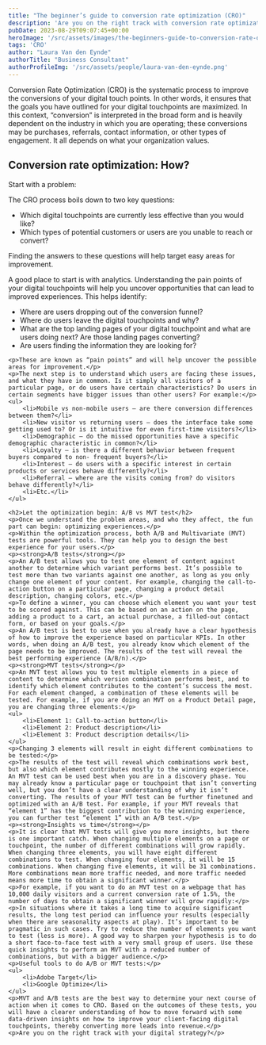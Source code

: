 ```yaml
---
title: "The beginner’s guide to conversion rate optimization (CRO)"
description: 'Are you on the right track with conversion rate optimization? This beginner''s guide covers the best practices when it comes to CRO.'
pubDate: 2023-08-29T09:07:45+00:00
heroImage: '/src/assets/images/the-beginners-guide-to-conversion-rate-optimization-cro.jpg'
tags: 'CRO'
author: "Laura Van den Eynde"
authorTitle: "Business Consultant"
authorProfileImg: '/src/assets/people/laura-van-den-eynde.png'
---
```


<LayoutSection backgroundColor="dark">
    <p>Conversion Rate Optimization (CRO) is the systematic process to improve the conversions of your digital touch points. In other words, it ensures that the goals you have outlined for your digital touchpoints are maximized. In this context, “conversion” is interpreted in the broad form and is heavily dependent on the industry in which you are operating; these conversions may be purchases, referrals, contact information, or other types of engagement. It all depends on what your organization values.</p>
</LayoutSection>

<LayoutSection>
    <ContentImage loading="lazy" class='mx-auto shadow-xl shadow-primary/20 rounded-xl overflow-hidden'
            src='/src/assets/images/the-beginners-guide-to-conversion-rate-optimization-cro.jpg' 
            width="800"
            height="600"
    />
    <h2>Conversion rate optimization: How?</h2>
    <p>Start with a problem:</p>
    <p>The CRO process boils down to two key questions:</p>
    <ul>
        <li>Which digital touchpoints are currently less effective than you would like?</li>
        <li>Which types of potential customers or users are you unable to reach or convert?</li>
    </ul>
    <p>Finding the answers to these questions will help target easy areas for improvement.</p>
    <p>A good place to start is with analytics. Understanding the pain points of your digital touchpoints will help you uncover opportunities that can lead to improved experiences. This helps identify:</p>
    <ul>
        <li>Where are users dropping out of the conversion funnel?</li>
        <li>Where do users leave the digital touchpoints and why?</li>
        <li>What are the top landing pages of your digital touchpoint and what are users doing next? Are those landing pages converting?</li>
        <li>Are users finding the information they are looking for?</li>
    </ul>

    <p>These are known as “pain points” and will help uncover the possible areas for improvement.</p>
    <p>The next step is to understand which users are facing these issues, and what they have in common. Is it simply all visitors of a particular page, or do users have certain characteristics? Do users in certain segments have bigger issues than other users? For example:</p>
    <ul>
        <li>Mobile vs non-mobile users – are there conversion differences between them?</li>
        <li>New visitor vs returning users – does the interface take some getting used to? Or is it intuitive for even first-time visitors?</li>
        <li>Demographic – do the missed opportunities have a specific demographic characteristic in common?</li>
        <li>Loyalty – is there a different behavior between frequent buyers compared to non- frequent buyers?</li>
        <li>Interest – do users with a specific interest in certain products or services behave differently?</li>
        <li>Referral – where are the visits coming from? do visitors behave differently?</li>
        <li>Etc.</li>
    </ul>

    <h2>Let the optimization begin: A/B vs MVT test</h2>
    <p>Once we understand the problem areas, and who they affect, the fun part can begin: optimizing experiences.</p>
    <p>Within the optimization process, both A/B and Multivariate (MVT) tests are powerful tools. They can help you to design the best experience for your users.</p>
    <p><strong>A/B tests</strong></p>
    <p>An A/B test allows you to test one element of content against another to determine which variant performs best. It’s possible to test more than two variants against one another, as long as you only change one element of your content. For example, changing the call-to-action button on a particular page, changing a product detail description, changing colors, etc.</p>
    <p>To define a winner, you can choose which element you want your test to be scored against. This can be based on an action on the page, adding a product to a cart, an actual purchase, a filled-out contact form, or based on your goals.</p>
    <p>An A/B test is best to use when you already have a clear hypothesis of how to improve the experience based on particular KPIs. In other words, when doing an A/B test, you already know which element of the page needs to be improved. The results of the test will reveal the best performing experience (A/B/n).</p>
    <p><strong>MVT tests</strong></p>
    <p>An MVT test allows you to test multiple elements in a piece of content to determine which version combination performs best, and to identify which element contributes to the content’s success the most. For each element changed, a combination of these elements will be tested. For example, if you are doing an MVT on a Product Detail page, you are changing three elements:</p>
    <ul>
        <li>Element 1: Call-to-action button</li>
        <li>Element 2: Product description</li>
        <li>Element 3: Product description details</li>
    </ul>
    <p>Changing 3 elements will result in eight different combinations to be tested:</p>
    <p>The results of the test will reveal which combinations work best, but also which element contributes mostly to the winning experience. An MVT test can be used best when you are in a discovery phase. You may already know a particular page or touchpoint that isn’t converting well, but you don’t have a clear understanding of why it isn’t converting. The results of your MVT test can be further finetuned and optimized with an A/B test. For example, if your MVT reveals that “element 1” has the biggest contribution to the winning experience, you can further test “element 1” with an A/B test.</p>
    <p><strong>Insights vs time</strong></p>
    <p>It is clear that MVT tests will give you more insights, but there is one important catch. When changing multiple elements on a page or touchpoint, the number of different combinations will grow rapidly. When changing three elements, you will have eight different combinations to test. When changing four elements, it will be 15 combinations. When changing five elements, it will be 31 combinations. More combinations mean more traffic needed, and more traffic needed means more time to obtain a significant winner.</p>
    <p>For example, if you want to do an MVT test on a webpage that has 10,000 daily visitors and a current conversion rate of 1.5%, the number of days to obtain a significant winner will grow rapidly:</p>
    <p>In situations where it takes a long time to acquire significant results, the long test period can influence your results (especially when there are seasonality aspects at play). It’s important to be pragmatic in such cases. Try to reduce the number of elements you want to test (less is more). A good way to sharpen your hypothesis is to do a short face-to-face test with a very small group of users. Use these quick insights to perform an MVT with a reduced number of combinations, but with a bigger audience.</p>
    <p>Useful tools to do A/B or MVT tests:</p>
    <ul>
        <li>Adobe Target</li>
        <li>Google Optimize</li>
    </ul>
    <p>MVT and A/B tests are the best way to determine your next course of action when it comes to CRO. Based on the outcomes of these tests, you will have a clearer understanding of how to move forward with some data-driven insights on how to improve your client-facing digital touchpoints, thereby converting more leads into revenue.</p>
    <p>Are you on the right track with your digital strategy?</p>
</LayoutSection>